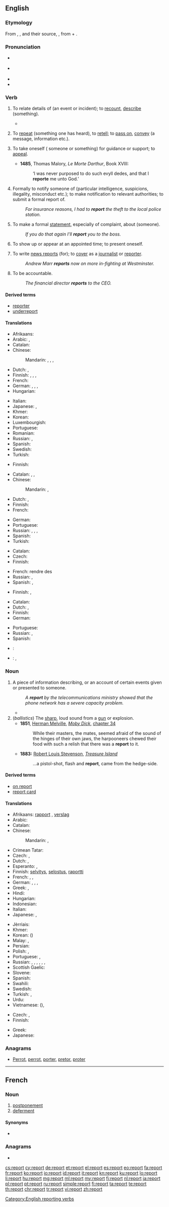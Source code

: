 {{also|Report}}
==English==
{{wikipedia}}

===Etymology===
From {{etyl|xno|en}} {{term|reporter|lang=fro}}, {{etyl|frm|en}} {{term|reporter|lang=frm}}, and their source, {{etyl|la|en}} {{term|reportare|reportāre|lang=la}}, from {{term|re-}} + {{term|portare|portāre}}.

===Pronunciation===
* {{a|Tasmanian}} {{IPA|/ɻəˈpɔː/}}
* {{a|UK}} {{IPA|/ɹɪˈpɔːt/}}
* {{audio|en-us-report.ogg|Audio (US)}}
* {{rhymes|ɔː(r)t}}

===Verb===
{{en-verb}}

# {{context|transitive|intransitive|lang=en}} To relate details of (an event or incident); to [[recount]], [[describe]] (something). {{defdate|from 15th c.}}
#*{{quote-magazine|date=2013-01-01
|author=Paul Bartel, Ashli Moore
|title=Avian Migration: The Ultimate Red-Eye Flight
|volume=101|issue=1|page=47&ndash;48
|magazine=[[w:American Scientist|American Scientist]]
|url=http://www.americanscientist.org/issues/issues/feature/2013/1/avian-migration-the-ultimate-red-eye-flight
|passage=Many of these classic methods are still used, with some modern improvements. For example, with the aid of special microphones and automated sound detection software, ornithologists recently '''reported''' [&hellip;] that pine siskins (''Spinus pinus'') undergo an irregular, nomadic type of nocturnal migration.}}
# {{context|transitive|lang=en}} To [[repeat]] (something one has heard), to [[retell]]; to [[pass on]], [[convey]] (a message, information etc.). {{defdate|from 15th c.}}
# {{context|obsolete|reflexive|lang=en}} To take oneself ({{term|to}} someone or something) for guidance or support; to [[appeal]]. {{defdate|15th-18th c.}}
#* '''1485''', Thomas Malory, ''Le Morte Darthur'', Book XVIII:
#*: ‘I was never purposed to do such evyll dedes, and that I '''reporte''' me unto God.’
# {{context|transitive|lang=en}} Formally to notify someone of (particular intelligence, suspicions, illegality, misconduct etc.); to make notification to relevant authorities; to submit a formal report of. {{defdate|from 15th c.}}
#: ''For insurance reasons, I had to '''report''' the theft to the local police station.''
# {{context|transitive|lang=en}} To make a formal [[statement]], especially of complaint, about (someone). {{defdate|from 19th c.}}
#: ''If you do that again I'll '''report''' you to the boss.''
# {{context|intransitive|lang=en}} To show up or appear at an appointed time; to present oneself. {{defdate|from 19th c.}}
# {{context|intransitive|lang=en}} To write [[news report]]s (for); to [[cover]] as a [[journalist]] or [[reporter]]. {{defdate|from 19th c.}}
#: ''Andrew Marr '''reports''' now on more in-fighting at Westminster.''
# {{context|intransitive|lang=en}} To be accountable.
#: ''The financial director '''reports''' to the CEO.''

====Derived terms====
* [[reporter]]
* [[underreport]]

====Translations====
{{trans-top|to relate details of}}
* Afrikaans: {{t|af|rapporteer}}
* Arabic: {{t|ar|وصف|tr=wáṣafa|sc=Arab}}, {{t-|ar|أبلغ|tr=ʾáblaġa}}
* Catalan: {{t|ca|informar}}
* Chinese:
*: Mandarin: {{t|cmn|報告|sc=Hani}}, {{t+|cmn|报告|tr=bàogào|sc=Hani}}, {{t|cmn|彙報|sc=Hani}}, {{t|cmn|汇报|tr=huìbào|sc=Hani}}
* Dutch: {{t+|nl|berichten}}, {{t+|nl|rapporteren}}
* Finnish: {{t+|fi|selvittää}}, {{t-|fi|selostaa}}, {{t-|fi|raportoida}} {{qualifier|formal}}, {{t+|fi|kertoa}} {{qualifier|informal}}
* French: {{t+|fr|rapporter}}
* German: {{t+|de|berichten}}, {{t+|de|melden}}, {{t+|de|anzeigen}} {{gloss|to report sb. for sth. [to the police]}}, {{t+|de|verzeigen}} {{qualifier|Switzerland, Liechtenstein}}
* Hungarian: {{t+|hu|jelent}}
{{trans-mid}}
* Italian: {{t+|it|riferire}}
* Japanese: {{t|ja|報告|tr=ほうこくする, hōkoku suru|alt=報告する|sc=Jpan}}, {{t-|ja|報ずる|tr=ほうずる, hōzuru}}
* Khmer: {{t-|km|រាយការណ៍|tr=riey kaa|sc=Khmr}}
* Korean: {{t|ko|보고하다|tr=bogo-hada|sc=Kore}}
* Luxembourgish: {{t-|lb|beriichten}}
* Portuguese: {{t+|pt|relatar}}
* Romanian: {{t+|ro|reporta}}
* Russian: {{t+|ru|сообщать|tr=soobščátʹ}} {{impf}}, {{t+|ru|сообщить|tr=soobščítʹ}} {{pf.}}
* Spanish: {{t+|es|informar}}
* Swedish: {{t-|sv|rapportera}}
* Turkish: {{t+|tr|raporlamak}}
{{trans-bottom}}

{{trans-top|to repeat, retell, pass on}}
* Finnish: {{t+|fi|kertoa}}
{{trans-mid}}
{{trans-bottom}}

{{trans-top|to notify formally}}
* Catalan: {{t+|ca|notificar}}, {{t-|ca|fer saber}}, {{t+|ca|informar}}
* Chinese:
*: Mandarin: {{t|cmn|彙報|sc=Hani}}, {{t|cmn|汇报|tr=huìbào|sc=Hani}}
* Dutch: {{t+|nl|bekendmaken}}, {{t+|nl|melden}}
* Finnish: {{t+|fi|ilmoittaa}}
* French: {{t+|fr|signaler}}
{{trans-mid}}
* German: {{t+|de|melden}}
* Portuguese: {{t+|pt|notificar}}
* Russian: {{t+|ru|докладывать|tr=dokládyvatʹ}} {{impf}}, {{t+|ru|доложить|tr=doložítʹ}} {{pf.}}, {{t|ru|отчитываться|tr=otčítyvatʹsja|sc=Cyrl}} {{impf}}, {{t|ru|отчитаться|tr=otčitátʹsja|sc=Cyrl}} {{pf.}}
* Spanish: {{t-|es|notificar}}
* Turkish: {{t+|tr|bildirmek}}
{{trans-bottom}}

{{trans-top|to be accountable}}
* Catalan: {{t|ca|ser responsable}}
* Czech: {{t-|cs|zodpovídat se}}
* Finnish: {{t-|fi|raportoida}}
{{trans-mid}}
* French: rendre des {{t+|fr|comptes}}
* Russian: {{t|ru|отчитываться|tr=otčítyvatʹsja|sc=Cyrl}} {{impf}}, {{t|ru|отчитаться|tr=otčitátʹsja|sc=Cyrl}} {{pf.}}
* Spanish: {{t|es|ser responsable}}, {{t|es|rendir cuentas}}
{{trans-bottom}}

{{trans-top|to write news reports}}
* Finnish: {{t+|fi|kirjoittaa}}, {{t-|fi|raportoida}}
{{trans-mid}}
{{trans-bottom}}

{{trans-top|military: to appear or present oneself}}
* Catalan: {{t|ca|presentar-se}}
* Dutch: {{t+|nl|afkomen}}, {{t+|nl|verschijnen}}
* Finnish: {{t+|fi|ilmoittautua}}
* German: {{l|de|sich}} {{t+|de|melden}}
{{trans-mid}}
* Portuguese: {{t|pt|apresentar-se}}
* Russian: {{t|ru|являться|tr=javlátʹsja|sc=Cyrl}} {{impf}}, {{t+|ru|явиться|tr=javítʹsja}} {{pf.}}
* Spanish: {{t+|es|presentarse}}
{{trans-bottom}}

{{checktrans-top}}
* {{ttbc|ca}}: {{t+|ca|informe}} <!-- Noun? Was under "account" -->
* {{ttbc|id}}: {{t|id|memberi laporan}}, {{t|id|melaporkan}}
{{trans-bottom}}

===Noun===
{{en-noun}}

# A piece of information describing, or an account of certain events given or presented to someone.
#: ''A '''report''' by the telecommunications ministry showed that the phone network has a severe capacity problem.''
#* {{quote-news
|year=2011
|date=December 16
|author=Denis Campbell
|title=Hospital staff 'lack skills to cope with dementia patients'
|work=Guardian
|url=http://www.guardian.co.uk/society/2011/dec/16/hospital-staff-dementia-patients
|page=
|passage=Hospitals are failing to care properly for the growing number of people with dementia, according to an NHS-funded '''report''', which has prompted demands for big improvements to help patients.}}
# (''ballistics'') The [[sharp]], loud sound from a [[gun]] or explosion.
#* '''1851''', [[w:Herman Melville|Herman Melville]], ''[[w:Moby Dick|Moby Dick]]'', [[s:Moby-Dick/Chapter 34|chapter 34]]
#*: While their masters, the mates, seemed afraid of the sound of the hinges of their own jaws, the harpooneers chewed their food with such a relish that there was a '''report''' to it.
#* '''1883:''' [[w:Robert Louis Stevenson|Robert Louis Stevenson]], ''[[w:Treasure Island|Treasure Island]]''
#*: ...a pistol-shot, flash and '''report''', came from the hedge-side.

====Derived terms====
* [[on report]]
* [[report card]]

====Translations====
{{trans-top|information describing events}}
* Afrikaans: [[rapport]] {{n}}, [[verslag]] {{n}}
* Arabic: {{t-|ar|تقرير|m|tr=taqrīr|sc=Arab}}
* Catalan: {{t+|ca|informe|m}}
* Chinese:
*: Mandarin: {{t-|cmn|報告|sc=Hani}}, {{t-|cmn|报告|tr=bàogào|sc=Hani}}
* Crimean Tatar: {{tø|crh|raport}}
* Czech: {{t+|cs|zpráva|f}}, {{t-|cs|hlášení|n}}
* Dutch: {{t+|nl|rapport|n}}, {{t+|nl|verslag|n}}
* Esperanto: {{t-|eo|raporto}}, {{t-|eo|informo}}
* Finnish: [[selvitys]], [[selostus]], [[raportti]]
* French: {{t+|fr|rapport|m}}, {{t+|fr|reportage|m}}, {{t+|fr|communiqué|m}}
* German: {{t+|de|Bericht|m}}, {{t+|de|Reportage|f}}, {{t+|de|Mitteilung|f}}, {{t+|de|Meldung}}
* Greek: {{t+|el|αναφορά|f|tr=anaforá}},  {{t+|el|έκθεση|f|tr=ékθesi}}
* Hindi: {{t-|hi|रिपोर्ट|f|tr=riporṭ|sc=Deva}}
* Hungarian: {{t+|hu|jelentés}}
* Indonesian: {{t+|id|laporan}}
* Italian: {{t+|it|rapporto|m}}
* Japanese: {{t+|ja|報告|tr=ほうこく, hōkoku|sc=Jpan}}, {{t+|ja|レポート|tr=repōto|sc=Jpan}}
{{trans-mid}}
* Jèrriais: {{tø|roa-jer|rapport|m}}
* Khmer: {{t-|km|សេចក្ដីរាយការណ៍|tr=sachkdǝy riey kaa|sc=Khmr}}
* Korean: {{t+|ko|보고|tr=bogo|sc=Kore}} ({{t+|ko|報告|sc=Kore}})
* Malay: {{t|ms|laporan}}, {{t|ms|rapot}}
* Persian: {{t+|fa|گزارش|tr=gozâreš|sc=fa-Arab}}
* Polish: {{t+|pl|raport|m}}, {{t+|pl|sprawozdanie|n}}
* Portuguese: {{t+|pt|relatório|m}}, {{t+|pt|relato|m}}
* Russian: {{t+|ru|репортаж|m|tr=reportáž|sc=Cyrl}} {{qualifier|media}}, {{t+|ru|доклад|m|tr=doklád}},  {{t+|ru|отчёт|m|tr=otčót}},  {{t+|ru|сообщение|n|tr=soobščénije}},  {{t+|ru|рапорт|m|tr=ráport}} {{qualifier|military}},  {{t+|ru|сводка|f|tr=svódka}}, {{t|ru|репорт|m|tr=repórt|sc=Cyrl}}
* Scottish Gaelic: {{t-|gd|iomradh|m}}
* Slovene: {{t+|sl|poročilo|n}}
* Spanish: {{t+|es|informe|m}}
* Swahili: {{t+|sw|ripoti}}
* Swedish: {{t+|sv|rapport|c}}
* Turkish: {{t+|tr|rapor}}, {{t+|tr|röpörtaj}}
* Urdu: {{t-|ur|رپورٹ|f|tr=riporṭ|sc=ur-Arab}}
* Vietnamese: {{t+|vi|báo cáo}} ({{t-|vi|報告}}), {{t+|vi|báo cáo|alt=bản báo cáo}}
{{trans-bottom}}

{{trans-top|(ballistics) the sharp, loud sound from a gun or explosion}}
* Czech: {{t-|cs|výbuch|m}}, {{t-|cs|výstřel|m}}
* Finnish: {{t-|fi|pamaus}}
{{trans-mid}}
* Greek: {{t+|el|εκπυρσοκρότηση|f|tr=ekpirsokrótisi}}
* Japanese: {{t-|ja|銃声|tr=じゅうせい|sc=Jpan}}
{{trans-bottom}}

===Anagrams===
* [[Perrot#English|Perrot]], [[perrot#English|perrot]], [[porter#English|porter]], [[pretor#English|pretor]], [[proter#English|proter]]

[[Category:English reporting verbs]]

----

==French==

===Noun===
{{fr-noun|m}}

# [[postponement]]
# [[deferment]]

====Synonyms====
* {{l|fr|ajournement}}

===Anagrams===
* {{l|fr|porter}}

[[cs:report]]
[[cy:report]]
[[de:report]]
[[et:report]]
[[el:report]]
[[es:report]]
[[eo:report]]
[[fa:report]]
[[fr:report]]
[[ko:report]]
[[io:report]]
[[id:report]]
[[it:report]]
[[kn:report]]
[[ku:report]]
[[lo:report]]
[[li:report]]
[[hu:report]]
[[mg:report]]
[[ml:report]]
[[my:report]]
[[fj:report]]
[[nl:report]]
[[ja:report]]
[[pl:report]]
[[pt:report]]
[[ru:report]]
[[simple:report]]
[[fi:report]]
[[ta:report]]
[[te:report]]
[[th:report]]
[[chr:report]]
[[tr:report]]
[[vi:report]]
[[zh:report]]